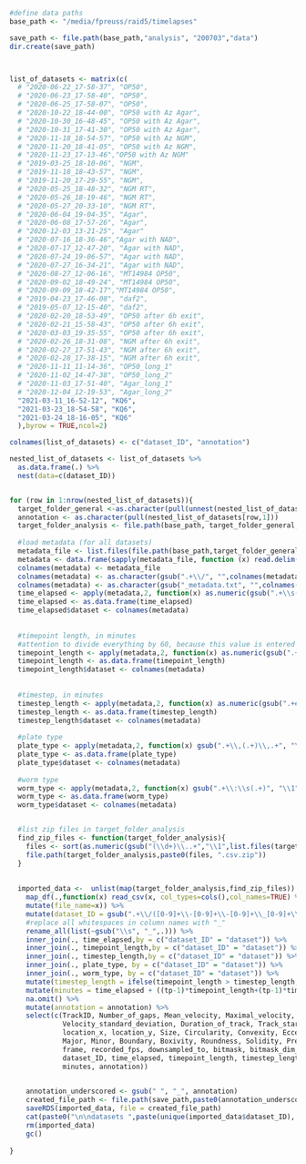 

```r

#define data paths
base_path <- "/media/fpreuss/raid5/timelapses"

```

```r

save_path <- file.path(base_path,"analysis", "200703","data")
dir.create(save_path)



list_of_datasets <- matrix(c(
  # "2020-06-22_17-58-37", "OP50",
  # "2020-06-23_17-58-40", "OP50",
  # "2020-06-25_17-58-07", "OP50",
  # "2020-10-22_18-44-00", "OP50 with Az Agar",
  # "2020-10-30_16-48-45", "OP50 with Az Agar",
  # "2020-10-31_17-41-30", "OP50 with Az Agar",
  # "2020-11-18_18-54-57", "OP50 with Az NGM",
  # "2020-11-20_18-41-05", "OP50 with Az NGM",
  # "2020-11-23_17-13-46","OP50 with Az NGM"
  # "2019-03-25_18-10-06", "NGM",
  # "2019-11-18_18-43-57", "NGM",
  # "2019-11-20_17-29-55", "NGM",
  # "2020-05-25_18-48-32", "NGM RT",
  # "2020-05-26_18-19-46", "NGM RT",
  # "2020-05-27_20-33-10", "NGM RT",
  # "2020-06-04_19-04-35", "Agar",
  # "2020-06-08_17-57-26", "Agar",
  # "2020-12-03_13-21-25", "Agar"
  # "2020-07-16_18-36-46","Agar with NAD",
  # "2020-07-17_12-47-20", "Agar with NAD",
  # "2020-07-24_19-06-57", "Agar with NAD",
  # "2020-07-27_16-34-21", "Agar with NAD",
  # "2020-08-27_12-06-16", "MT14984 OP50",
  # "2020-09-02_18-49-24", "MT14984 OP50",
  # "2020-09-09_18-42-17","MT14984 OP50",
  # "2019-04-23_17-46-08", "daf2",
  # "2019-05-07_12-15-40", "daf2",
  # "2020-02-20_18-53-49", "OP50 after 6h exit",
  # "2020-02-21_15-58-43", "OP50 after 6h exit",
  # "2020-03-03_19-35-55", "OP50 after 6h exit",
  # "2020-02-26_18-31-08", "NGM after 6h exit",
  # "2020-02-27_17-51-43", "NGM after 6h exit",
  # "2020-02-28_17-38-15", "NGM after 6h exit",
  # "2020-11-11_11-14-36", "OP50_long_1"
  # "2020-11-02_14-47-38", "OP50_long_2"
  # "2020-11-03_17-51-40", "Agar_long_1"
  # "2020-12-04_12-19-53", "Agar_long_2"
  "2021-03-11_16-52-12", "KQ6",
  "2021-03-23_18-54-58", "KQ6",
  "2021-03-24_18-16-05", "KQ6"
  ),byrow = TRUE,ncol=2)

colnames(list_of_datasets) <- c("dataset_ID", "annotation")

nested_list_of_datasets <- list_of_datasets %>%
  as.data.frame(.) %>%
  nest(data=c(dataset_ID))


for (row in 1:nrow(nested_list_of_datasets)){
  target_folder_general <-as.character(pull(unnest(nested_list_of_datasets[row,2],cols=c(data))))
  annotation <- as.character(pull(nested_list_of_datasets[row,1]))
  target_folder_analysis <- file.path(base_path, target_folder_general, "analysis")
  
  #load metadata (for all datasets)
  metadata_file <- list.files(file.path(base_path,target_folder_general),pattern=".+\\_metadata.txt$", full.names = TRUE)
  metadata <- data.frame(sapply(metadata_file, function (x) read.delim(x,header=FALSE,check.names = FALSE)))
  colnames(metadata) <- metadata_file
  colnames(metadata) <- as.character(gsub(".+\\/", "",colnames(metadata)))
  colnames(metadata) <- as.character(gsub("_metadata.txt", "",colnames(metadata)))
  time_elapsed <- apply(metadata,2, function(x) as.numeric(gsub(".+\\s([0-9]+).*", "\\1",x[grepl("Time elapsed.+\\:\\s(.+)",x)])))
  time_elapsed <- as.data.frame(time_elapsed)
  time_elapsed$dataset <- colnames(metadata)
  
  
  #timepoint length, in minutes
  #attention to divide everything by 60, because this value is entered in seconds
  timepoint_length <- apply(metadata,2, function(x) as.numeric(gsub(".+\\:\\s(.+)", "\\1",x[grepl("Timepoint length\\:\\s(.+)\\.",x)])))/60
  timepoint_length <- as.data.frame(timepoint_length)
  timepoint_length$dataset <- colnames(metadata)
  
  
  #timestep, in minutes
  timestep_length <- apply(metadata,2, function(x) as.numeric(gsub(".+every(.+)minutes\\.", "\\1",x[grepl(".+every(.+)minutes\\.",x)])))
  timestep_length <- as.data.frame(timestep_length)
  timestep_length$dataset <- colnames(metadata)
  
  #plate type
  plate_type <- apply(metadata,2, function(x) gsub(".+\\,(.+)\\,.+", "\\1",x[grepl("Timelapse plate type\\:",x)]))
  plate_type <- as.data.frame(plate_type)
  plate_type$dataset <- colnames(metadata)
  
  #worm type
  worm_type <- apply(metadata,2, function(x) gsub(".+\\:\\s(.+)", "\\1",x[grepl("Used line\\:",x)]))
  worm_type <- as.data.frame(worm_type)
  worm_type$dataset <- colnames(metadata)


  #list zip files in target_folder_analysis
  find_zip_files <- function(target_folder_analysis){
    files <- sort(as.numeric(gsub("(\\d+)\\..+","\\1",list.files(target_folder_analysis,pattern=".zip"))))
    file.path(target_folder_analysis,paste0(files, ".csv.zip"))
  }
  
  
  imported_data <-  unlist(map(target_folder_analysis,find_zip_files)) %>%
    map_df(.,function(x) read_csv(x, col_types=cols(),col_names=TRUE) %>%
    mutate(file_name=x)) %>%
    mutate(dataset_ID = gsub(".+\\/([0-9]+\\-[0-9]+\\-[0-9]+\\_[0-9]+\\-[0-9]+\\-[0-9]+)\\/.+", "\\1",file_name)) %>%
    #replace all whitespaces in column names with "_"
    rename_all(list(~gsub("\\s", "_",.))) %>%
    inner_join(., time_elapsed,by = c("dataset_ID" = "dataset")) %>%
    inner_join(., timepoint_length,by = c("dataset_ID" = "dataset")) %>%
    inner_join(., timestep_length,by = c("dataset_ID" = "dataset")) %>%
    inner_join(., plate_type, by = c("dataset_ID" = "dataset")) %>%
    inner_join(., worm_type, by = c("dataset_ID" = "dataset")) %>%
    mutate(timestep_length = ifelse(timepoint_length > timestep_length, 0,timestep_length-timepoint_length)) %>%
    mutate(minutes = time_elapsed + ((tp-1)*timepoint_length+(tp-1)*timestep_length)) %>%
    na.omit() %>%
    mutate(annotation = annotation) %>%
    select(c(TrackID, Number_of_gaps, Mean_velocity, Maximal_velocity, Minimal_velocity, Median_velocity,
             Velocity_standard_deviation, Duration_of_track, Track_start, Track_stop, Track_displacement,
             location_x, location_y, Size, Circularity, Convexity, Eccentricity, Main, Minimum, Maximum,
             Major, Minor, Boundary, Boxivity, Roundness, Solidity, Prediction, Prediction_confidence,
             frame, recorded_fps, downsampled_to, bitmask, bitmask_dim_X, bitmask_dim_Y, tp, file_name,
             dataset_ID, time_elapsed, timepoint_length, timestep_length, plate_type, worm_type,
             minutes, annotation))
  

    annotation_underscored <- gsub(" ", "_", annotation)
    created_file_path <- file.path(save_path,paste0(annotation_underscored, "_raw_data.rds"))
    saveRDS(imported_data, file = created_file_path)
    cat(paste0("\n\ndatasets ",paste(unique(imported_data$dataset_ID), collapse=" & "), " were processed \nand saved under: ", created_file_path))
    rm(imported_data)
    gc()
    
}


```

